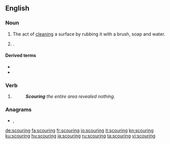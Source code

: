 ==English==

===Noun===
{{en-noun}}

# The act of [[clean]]ing a surface by rubbing it with a brush, soap and water.
# {{lb|en|of livestock}} {{l|en|diarrhea|Diarrhea}}.

====Derived terms====
* {{l|en|scouring pad}}
* {{l|en|scouring brush}}

===Verb===
{{head|en|present participle}}

# {{present participle of|scour|lang=en|nocat=1}}
#: '''''Scouring''' the entire area revealed nothing.''

===Anagrams===
* {{l|en|coursing}}, {{l|en|sourcing}}

[[de:scouring]]
[[fa:scouring]]
[[fr:scouring]]
[[io:scouring]]
[[it:scouring]]
[[kn:scouring]]
[[ku:scouring]]
[[hu:scouring]]
[[ja:scouring]]
[[ru:scouring]]
[[ta:scouring]]
[[vi:scouring]]
